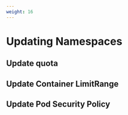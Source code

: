 ```yaml
---
weight: 16
---
```


# Updating Namespaces

## Update quota


## Update Container LimitRange


## Update Pod Security Policy




